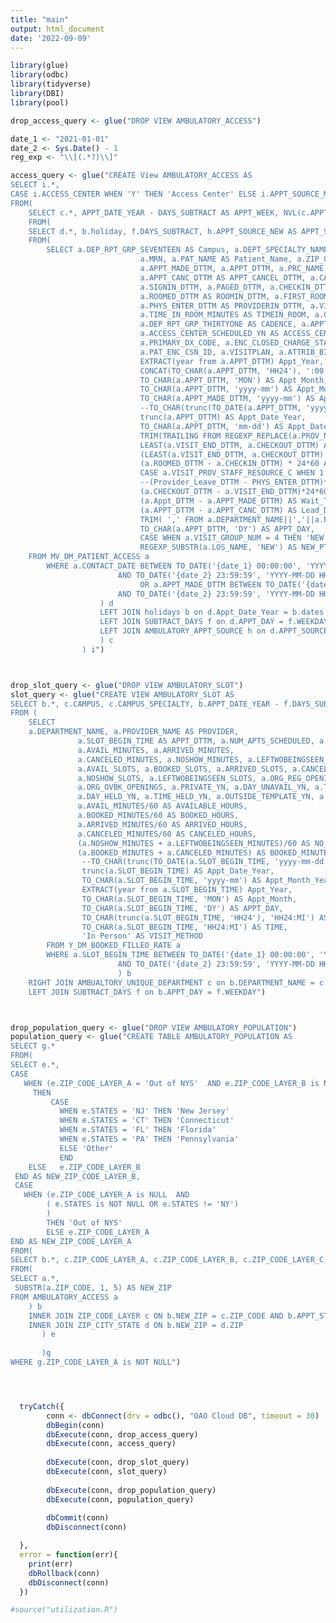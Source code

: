```yaml
---
title: "main"
output: html_document
date: '2022-09-09'
---
```


```r
library(glue)
library(odbc)
library(tidyverse)
library(DBI)
library(pool)

drop_access_query <- glue("DROP VIEW AMBULATORY_ACCESS")

date_1 <- "2021-01-01"
date_2 <- Sys.Date() - 1
reg_exp <- "\\[(.*?)\\]"

access_query <- glue("CREATE View AMBULATORY_ACCESS AS
SELECT i.*, 
CASE i.ACCESS_CENTER WHEN 'Y' THEN 'Access Center' ELSE i.APPT_SOURCE_MAP_OTHER END AS Appt_Source_New
FROM(
    SELECT c.*, APPT_DATE_YEAR - DAYS_SUBTRACT AS APPT_WEEK, NVL(c.APPT_SOURCE_MAP, 'Other') AS APPT_SOURCE_MAP_OTHER
    FROM(
    SELECT d.*, b.holiday, f.DAYS_SUBTRACT, h.APPT_SOURCE_NEW AS APPT_SOURCE_MAP
    FROM(
        SELECT a.DEP_RPT_GRP_SEVENTEEN AS Campus, a.DEPT_SPECIALTY_NAME AS Campus_Specialty, a.DEPARTMENT_NAME AS Department, a.PROV_NAME_WID, a.DEPARTMENT_ID AS Department_ID, a.REFERRING_PROV_NAME_WID AS Refferring_Provider,
                             a.MRN, a.PAT_NAME AS Patient_Name, a.ZIP_CODE, a.BIRTH_DATE, a.FINCLASS AS Coverage,
                             a.APPT_MADE_DTTM, a.APPT_DTTM, a.PRC_NAME AS APPT_TYPE, a.APPT_LENGTH AS APPT_DUR, a.DERIVED_STATUS_DESC AS APPT_STATUS,
                             a.APPT_CANC_DTTM AS APPT_CANCEL_DTTM, a.CANCEL_REASON_NAME AS CANCEL_REASON,
                             a.SIGNIN_DTTM, a.PAGED_DTTM, a.CHECKIN_DTTM, a.ARVL_LIST_REMOVE_DTTM AS ARRIVAL_REMOVE_DTTM,
                             a.ROOMED_DTTM AS ROOMIN_DTTM, a.FIRST_ROOM_ASSIGN_DTTM AS ROOM_ASSIGNED_DTTM, 
                             a.PHYS_ENTER_DTTM AS PROVIDERIN_DTTM, a.VISIT_END_DTTM, a.CHECKOUT_DTTM,
                             a.TIME_IN_ROOM_MINUTES AS TIMEIN_ROOM, a.CYCLE_TIME_MINUTES AS CYCLE_TIME, a.LOS_NAME AS CLASS_PT, a.LOS_CODE,
                             a.DEP_RPT_GRP_THIRTYONE AS CADENCE, a.APPT_ENTRY_USER_NAME_WID AS APPT_SOURCE, 
                             a.ACCESS_CENTER_SCHEDULED_YN AS ACCESS_CENTER, a.VISIT_METHOD, a.VISIT_PROV_STAFF_RESOURCE_C,
                             a.PRIMARY_DX_CODE, a.ENC_CLOSED_CHARGE_STATUS, a.Y_ENC_COSIGN_TIME, a.Y_ENC_CLOSE_TIME, a.Y_ENC_OPEN_TIME, a.NPI, a.VISIT_GROUP_NUM AS NEW_PT, 
                             a.PAT_ENC_CSN_ID, a.VISITPLAN, a.ATTRIB_BILL_AREA,
                             EXTRACT(year from a.APPT_DTTM) Appt_Year,
                             CONCAT(TO_CHAR(a.APPT_DTTM, 'HH24'), ':00') APPT_TM_HR,
                             TO_CHAR(a.APPT_DTTM, 'MON') AS Appt_Month,
                             TO_CHAR(a.APPT_DTTM, 'yyyy-mm') AS Appt_Month_Year,
                             TO_CHAR(a.APPT_MADE_DTTM, 'yyyy-mm') AS Appt_Made_Month_Year,
                             --TO_CHAR(trunc(TO_DATE(a.APPT_DTTM, 'yyyy-mm-dd HH24:MI:SS'))) AS Appt_Date_Year,
                             trunc(a.APPT_DTTM) AS Appt_Date_Year,
                             TO_CHAR(a.APPT_DTTM, 'mm-dd') AS Appt_Date,
                             TRIM(TRAILING FROM REGEXP_REPLACE(a.PROV_NAME_WID, '{reg_exp}', '')) AS Provider,
                             LEAST(a.VISIT_END_DTTM, a.CHECKOUT_DTTM) AS min_of_checkout_visit,
                             (LEAST(a.VISIT_END_DTTM, a.CHECKOUT_DTTM)  - a.CHECKIN_DTTM)*24*60 AS cycleTime,
                             (a.ROOMED_DTTM - a.CHECKIN_DTTM) * 24*60 AS checkinToRoomin, 
                             CASE a.VISIT_PROV_STAFF_RESOURCE_C WHEN 1 THEN 'Provider' ELSE 'Resource' END AS Resources,
                             --(Provider_Leave_DTTM - PHYS_ENTER_DTTM)*24*60 AS providerinToOut 
                             (a.CHECKOUT_DTTM - a.VISIT_END_DTTM)*24*60 AS visitEndToCheckout,  
                             (a.Appt_DTTM - a.APPT_MADE_DTTM) AS Wait_Time,
                             (a.APPT_DTTM - a.APPT_CANC_DTTM) AS Lead_Days,
                             TRIM( ',' FROM a.DEPARTMENT_NAME||','||a.PROV_NAME_WID||','||a.MRN||','||a.APPT_DTTM ) AS uniqueID,
                             TO_CHAR(a.APPT_DTTM, 'DY') AS APPT_DAY,
                             CASE WHEN a.VISIT_GROUP_NUM = 4 THEN 'NEW' ELSE 'ESTABLISHED' END AS NEW_PT2,
                             REGEXP_SUBSTR(a.LOS_NAME, 'NEW') AS NEW_PT3
    FROM MV_DM_PATIENT_ACCESS a
        WHERE a.CONTACT_DATE BETWEEN TO_DATE('{date_1} 00:00:00', 'YYYY-MM-DD HH24:MI:SS')
                        AND TO_DATE('{date_2} 23:59:59', 'YYYY-MM-DD HH24:MI:SS')
                             OR a.APPT_MADE_DTTM BETWEEN TO_DATE('{date_1} 00:00:00', 'YYYY-MM-DD HH24:MI:SS')
                        AND TO_DATE('{date_2} 23:59:59', 'YYYY-MM-DD HH24:MI:SS')
                    ) d
                    LEFT JOIN holidays b on d.Appt_Date_Year = b.dates
                    LEFT JOIN SUBTRACT_DAYS f on d.APPT_DAY = f.WEEKDAY
                    LEFT JOIN AMBULATORY_APPT_SOURCE h on d.APPT_SOURCE = h.APPT_SOURCE
                    ) c
                ) i")



drop_slot_query <- glue("DROP VIEW AMBULATORY_SLOT")
slot_query <- glue("CREATE VIEW AMBULATORY_SLOT AS
SELECT b.*, c.CAMPUS, c.CAMPUS_SPECIALTY, b.APPT_DATE_YEAR - f.DAYS_SUBTRACT AS APPT_WEEK
FROM (
    SELECT
    a.DEPARTMENT_NAME, a.PROVIDER_NAME AS PROVIDER,
               a.SLOT_BEGIN_TIME AS APPT_DTTM, a.NUM_APTS_SCHEDULED, a.SLOT_LENGTH,
               a.AVAIL_MINUTES, a.ARRIVED_MINUTES,
               a.CANCELED_MINUTES, a.NOSHOW_MINUTES, a.LEFTWOBEINGSEEN_MINUTES,
               a.AVAIL_SLOTS, a.BOOKED_SLOTS, a.ARRIVED_SLOTS, a.CANCELED_SLOTS,
               a.NOSHOW_SLOTS, a.LEFTWOBEINGSEEN_SLOTS, a.ORG_REG_OPENINGS,
               a.ORG_OVBK_OPENINGS, a.PRIVATE_YN, a.DAY_UNAVAIL_YN, a.TIME_UNAVAIL_YN,
               a.DAY_HELD_YN, a.TIME_HELD_YN, a.OUTSIDE_TEMPLATE_YN, a.VISIT_PROV_STAFF_RESOURCE_C AS RESOURCES,
               a.AVAIL_MINUTES/60 AS AVAILABLE_HOURS,
               a.BOOKED_MINUTES/60 AS BOOKED_HOURS,
               a.ARRIVED_MINUTES/60 AS ARRIVED_HOURS,
               a.CANCELED_MINUTES/60 AS CANCELED_HOURS,
               (a.NOSHOW_MINUTES + a.LEFTWOBEINGSEEN_MINUTES)/60 AS NO_SHOW_HOURS,
               (a.BOOKED_MINUTES + a.CANCELED_MINUTES) AS BOOKED_MINUTES,
                --TO_CHAR(trunc(TO_DATE(a.SLOT_BEGIN_TIME, 'yyyy-mm-dd HH24:MI:SS'))) AS Appt_Date_Year,
                trunc(a.SLOT_BEGIN_TIME) AS Appt_Date_Year,
                TO_CHAR(a.SLOT_BEGIN_TIME, 'yyyy-mm') AS Appt_Month_Year,
                EXTRACT(year from a.SLOT_BEGIN_TIME) Appt_Year,
                TO_CHAR(a.SLOT_BEGIN_TIME, 'MON') AS Appt_Month,
                TO_CHAR(a.SLOT_BEGIN_TIME, 'DY') AS APPT_DAY,
                TO_CHAR(trunc(a.SLOT_BEGIN_TIME, 'HH24'), 'HH24:MI') AS APPT_TM_HR,
                TO_CHAR(a.SLOT_BEGIN_TIME, 'HH24:MI') AS TIME,
                'In Person' AS VISIT_METHOD
        FROM Y_DM_BOOKED_FILLED_RATE a
        WHERE a.SLOT_BEGIN_TIME BETWEEN TO_DATE('{date_1} 00:00:00', 'YYYY-MM-DD HH24:MI:SS')
                        AND TO_DATE('{date_2} 23:59:59', 'YYYY-MM-DD HH24:MI:SS')
                        ) b
    RIGHT JOIN AMBUALTORY_UNIQUE_DEPARTMENT c on b.DEPARTMENT_NAME = c.DEPARTMENT  
    LEFT JOIN SUBTRACT_DAYS f on b.APPT_DAY = f.WEEKDAY")



drop_population_query <- glue("DROP VIEW AMBULATORY_POPULATION")
population_query <- glue("CREATE TABLE AMBULATORY_POPULATION AS 
SELECT g.*
FROM(
SELECT e.*,
CASE 
   WHEN (e.ZIP_CODE_LAYER_A = 'Out of NYS'  AND e.ZIP_CODE_LAYER_B is NULL)
     THEN
         CASE
           WHEN e.STATES = 'NJ' THEN 'New Jersey'
           WHEN e.STATES = 'CT' THEN 'Connecticut'
           WHEN e.STATES = 'FL' THEN 'Florida'
           WHEN e.STATES = 'PA' THEN 'Pennsylvania'
           ELSE 'Other'
           END
    ELSE   e.ZIP_CODE_LAYER_B  
 END AS NEW_ZIP_CODE_LAYER_B,
 CASE 
   WHEN (e.ZIP_CODE_LAYER_A is NULL  AND 
        ( e.STATES is NOT NULL OR e.STATES != 'NY')
        )
        THEN 'Out of NYS'
        ELSE e.ZIP_CODE_LAYER_A
END AS NEW_ZIP_CODE_LAYER_A
FROM(
SELECT b.*, c.ZIP_CODE_LAYER_A, c.ZIP_CODE_LAYER_B, c.ZIP_CODE_LAYER_C, d.CITY, d.STATES, d.LATITUDE, d.LONGITUDE
FROM(
SELECT a.*,
 SUBSTR(a.ZIP_CODE, 1, 5) AS NEW_ZIP 
FROM AMBULATORY_ACCESS a 
    ) b
    INNER JOIN ZIP_CODE_LAYER c ON b.NEW_ZIP = c.ZIP_CODE AND b.APPT_STATUS = 'Arrived'
    INNER JOIN ZIP_CITY_STATE d ON b.NEW_ZIP = d.ZIP
       ) e
       
       )g
WHERE g.ZIP_CODE_LAYER_A is NOT NULL")




  tryCatch({
        conn <- dbConnect(drv = odbc(), "OAO Cloud DB", timeout = 30)
        dbBegin(conn)
        dbExecute(conn, drop_access_query)
        dbExecute(conn, access_query)
        
        dbExecute(conn, drop_slot_query)
        dbExecute(conn, slot_query)
        
        dbExecute(conn, drop_population_query)
        dbExecute(conn, population_query)
        
        dbCommit(conn)
        dbDisconnect(conn)

  },
  error = function(err){
    print(err)
    dbRollback(conn)
    dbDisconnect(conn)
  })

#source("utilization.R")


```

